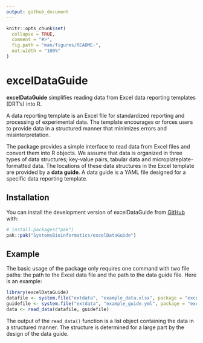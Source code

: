 ```yaml
---
output: github_document
---
```


<!-- README.md is generated from README.Rmd. Please edit that file -->

```r
knitr::opts_chunk$set(
  collapse = TRUE,
  comment = "#>",
  fig.path = "man/figures/README-",
  out.width = "100%"
)
```

# excelDataGuide

<!-- badges: start -->
<!-- badges: end -->

**excelDataGuide** simplifies reading data from Excel data reporting templates (DRT's) into R. 

A data reporting template is an Excel file for standardized reporting and processing of experimental data. The template encourages or forces users to provide data in a structured manner that minimizes errors and misinterpretation.

The package provides a simple interface to read data from Excel files and convert them into R objects. We assume that data is organized in three types of data structures; key-value pairs, tabular data and microplateplate-formatted data. The locations of these data structures in the Excel template are provided by a **data guide**. A data guide is a YAML file designed for a specific data reporting template.

## Installation

You can install the development version of excelDataGuide from [GitHub](https://github.com/) with:

``` r
# install.packages("pak")
pak::pak("SystemsBioinformatics/excelDataGuide")
```

## Example

The basic usage of the package only requires one command with two file paths: the path to the Excel data file and the path to the data guide file. Here is an example:

```r
library(excelDataGuide)
datafile <- system.file("extdata", "example_data.xlsx", package = "excelDataGuide")
guidefile <- system.file("extdata", "example_guide.yml", package = "excelDataGuide")
data <- read_data(datafile, guidefile)
```

The output of the `read_data()` function is a list object containing the data in a structured manner. The structure is determined for a large part by the design of the data guide.
